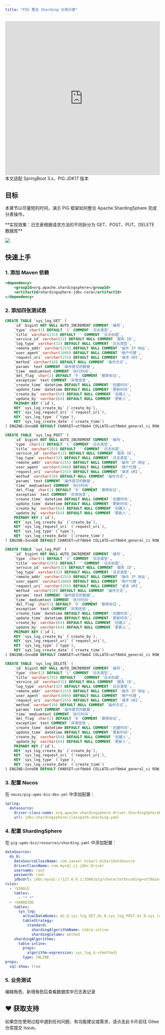 ```yaml
---
title: "PIG 整合 Sharding 分库分表"
---
```


<iframe
  width="100%"
  height="500"
  src="https://player.bilibili.com/player.html?bvid=BV12t411B7e9&p=15&page=15&autoplay=0"
  title="ShardingSphere 分表教程"
  frameborder="0"
  allow="accelerometer; autoplay; clipboard-write; encrypted-media; gyroscope; picture-in-picture"
  allowfullscreen="true"
></iframe>

<Warning>
本文适配 SpringBoot 3.x，PIG JDK17 版本
</Warning>

## 目标

本章节以尽量短的时间，演示 PIG 框架如何整合 Apache ShardingSphere 完成分表操作。

<Note>
**实现效果：日志表根据请求方法的不同拆分为 GET、POST、PUT、DELETE 数据库**
</Note>

![](/images/1637109926530-3c9a5aa5-cced-4810-ab0b-a4fa2186f1b3.png)

## 快速上手

### 1. 添加 Maven 依赖

```xml
<dependency>
    <groupId>org.apache.shardingsphere</groupId>
    <artifactId>shardingsphere-jdbc-core</artifactId>
</dependency>
```

### 2. 添加四张测试表

```sql
CREATE TABLE `sys_log_GET` (
    `id` bigint NOT NULL AUTO_INCREMENT COMMENT '编号',
    `type` char(1) DEFAULT '1' COMMENT '日志类型',
    `title` varchar(255) DEFAULT '' COMMENT '日志标题',
    `service_id` varchar(32) DEFAULT NULL COMMENT '服务 ID',
    `log_type` varchar(32) DEFAULT NULL COMMENT '日志类型',
    `remote_addr` varchar(255) DEFAULT NULL COMMENT '操作 IP 地址',
    `user_agent` varchar(1000) DEFAULT NULL COMMENT '用户代理',
    `request_uri` varchar(255) DEFAULT NULL COMMENT '请求 URI',
    `method` varchar(10) DEFAULT NULL COMMENT '操作方式',
    `params` text COMMENT '操作提交的数据',
    `time` mediumtext COMMENT '执行时间',
    `del_flag` char(1) DEFAULT '0' COMMENT '删除标记',
    `exception` text COMMENT '异常信息',
    `create_time` datetime DEFAULT NULL COMMENT '创建时间',
    `update_time` datetime DEFAULT NULL COMMENT '更新时间',
    `create_by` varchar(64) DEFAULT NULL COMMENT '创建人',
    `update_by` varchar(64) DEFAULT NULL COMMENT '更新人',
    PRIMARY KEY (`id`),
    KEY `sys_log_create_by` (`create_by`),
    KEY `sys_log_request_uri` (`request_uri`),
    KEY `sys_log_type` (`type`),
    KEY `sys_log_create_date` (`create_time`)
) ENGINE=InnoDB DEFAULT CHARSET=utf8mb4 COLLATE=utf8mb4_general_ci ROW_FORMAT=DYNAMIC COMMENT='日志表';

CREATE TABLE `sys_log_POST` (
    `id` bigint NOT NULL AUTO_INCREMENT COMMENT '编号',
    `type` char(1) DEFAULT '1' COMMENT '日志类型',
    `title` varchar(255) DEFAULT '' COMMENT '日志标题',
    `service_id` varchar(32) DEFAULT NULL COMMENT '服务 ID',
    `log_type` varchar(32) DEFAULT NULL COMMENT '日志类型',
    `remote_addr` varchar(255) DEFAULT NULL COMMENT '操作 IP 地址',
    `user_agent` varchar(1000) DEFAULT NULL COMMENT '用户代理',
    `request_uri` varchar(255) DEFAULT NULL COMMENT '请求 URI',
    `method` varchar(10) DEFAULT NULL COMMENT '操作方式',
    `params` text COMMENT '操作提交的数据',
    `time` mediumtext COMMENT '执行时间',
    `del_flag` char(1) DEFAULT '0' COMMENT '删除标记',
    `exception` text COMMENT '异常信息',
    `create_time` datetime DEFAULT NULL COMMENT '创建时间',
    `update_time` datetime DEFAULT NULL COMMENT '更新时间',
    `create_by` varchar(64) DEFAULT NULL COMMENT '创建人',
    `update_by` varchar(64) DEFAULT NULL COMMENT '更新人',
    PRIMARY KEY (`id`),
    KEY `sys_log_create_by` (`create_by`),
    KEY `sys_log_request_uri` (`request_uri`),
    KEY `sys_log_type` (`type`),
    KEY `sys_log_create_date` (`create_time`)
) ENGINE=InnoDB DEFAULT CHARSET=utf8mb4 COLLATE=utf8mb4_general_ci ROW_FORMAT=DYNAMIC COMMENT='日志表';

CREATE TABLE `sys_log_PUT` (
    `id` bigint NOT NULL AUTO_INCREMENT COMMENT '编号',
    `type` char(1) DEFAULT '1' COMMENT '日志类型',
    `title` varchar(255) DEFAULT '' COMMENT '日志标题',
    `service_id` varchar(32) DEFAULT NULL COMMENT '服务 ID',
    `log_type` varchar(32) DEFAULT NULL COMMENT '日志类型',
    `remote_addr` varchar(255) DEFAULT NULL COMMENT '操作 IP 地址',
    `user_agent` varchar(1000) DEFAULT NULL COMMENT '用户代理',
    `request_uri` varchar(255) DEFAULT NULL COMMENT '请求 URI',
    `method` varchar(10) DEFAULT NULL COMMENT '操作方式',
    `params` text COMMENT '操作提交的数据',
    `time` mediumtext COMMENT '执行时间',
    `del_flag` char(1) DEFAULT '0' COMMENT '删除标记',
    `exception` text COMMENT '异常信息',
    `create_time` datetime DEFAULT NULL COMMENT '创建时间',
    `update_time` datetime DEFAULT NULL COMMENT '更新时间',
    `create_by` varchar(64) DEFAULT NULL COMMENT '创建人',
    `update_by` varchar(64) DEFAULT NULL COMMENT '更新人',
    PRIMARY KEY (`id`),
    KEY `sys_log_create_by` (`create_by`),
    KEY `sys_log_request_uri` (`request_uri`),
    KEY `sys_log_type` (`type`),
    KEY `sys_log_create_date` (`create_time`)
) ENGINE=InnoDB DEFAULT CHARSET=utf8mb4 COLLATE=utf8mb4_general_ci ROW_FORMAT=DYNAMIC COMMENT='日志表';

CREATE TABLE `sys_log_DELETE` (
    `id` bigint NOT NULL AUTO_INCREMENT COMMENT '编号',
    `type` char(1) DEFAULT '1' COMMENT '日志类型',
    `title` varchar(255) DEFAULT '' COMMENT '日志标题',
    `service_id` varchar(32) DEFAULT NULL COMMENT '服务 ID',
    `log_type` varchar(32) DEFAULT NULL COMMENT '日志类型',
    `remote_addr` varchar(255) DEFAULT NULL COMMENT '操作 IP 地址',
    `user_agent` varchar(1000) DEFAULT NULL COMMENT '用户代理',
    `request_uri` varchar(255) DEFAULT NULL COMMENT '请求 URI',
    `method` varchar(10) DEFAULT NULL COMMENT '操作方式',
    `params` text COMMENT '操作提交的数据',
    `time` mediumtext COMMENT '执行时间',
    `del_flag` char(1) DEFAULT '0' COMMENT '删除标记',
    `exception` text COMMENT '异常信息',
    `create_time` datetime DEFAULT NULL COMMENT '创建时间',
    `update_time` datetime DEFAULT NULL COMMENT '更新时间',
    `create_by` varchar(64) DEFAULT NULL COMMENT '创建人',
    `update_by` varchar(64) DEFAULT NULL COMMENT '更新人',
    PRIMARY KEY (`id`),
    KEY `sys_log_create_by` (`create_by`),
    KEY `sys_log_request_uri` (`request_uri`),
    KEY `sys_log_type` (`type`),
    KEY `sys_log_create_date` (`create_time`)
) ENGINE=InnoDB DEFAULT CHARSET=utf8mb4 COLLATE=utf8mb4_general_ci ROW_FORMAT=DYNAMIC COMMENT='日志表';
```

### 3. 配置 Nacos

在 `nacos/pig-upms-biz-dev.yml` 中添加配置：

```yaml
spring:
  datasource:
    driver-class-name: org.apache.shardingsphere.driver.ShardingSphereDriver
    url: jdbc:shardingsphere:classpath:sharding.yaml 
```

### 4. 配置 ShardingSphere

在 `pig-upms-biz/resources/sharding.yaml` 中添加配置：

```yaml
dataSources:
  ds_0:
    dataSourceClassName: com.zaxxer.hikari.HikariDataSource
    driverClassName: com.mysql.cj.jdbc.Driver
    username: root
    password: root
    jdbcUrl: jdbc:mysql://127.0.0.1:3306/pig?characterEncoding=utf8&zeroDateTimeBehavior=convertToNull&useSSL=false&allowMultiQueries=true&useJDBCCompliantTimezoneShift=true&useLegacyDatetimeCode=false&serverTimezone=Asia/Shanghai&nullCatalogMeansCurrent=true&allowPublicKeyRetrieval=true
rules:
  - !SINGLE
    tables:
      - "*.*"
  - !SHARDING
    tables:
      sys_log:
        actualDataNodes: ds_0.sys_log_GET,ds_0.sys_log_POST,ds_0.sys_log_PUT,ds_0.sys_log_DELETE
        tableStrategy:
          standard:
            shardingAlgorithmName: table-inline
            shardingColumn: method
    shardingAlgorithms:
      table-inline:
        props:
          algorithm-expression: sys_log_$->{method}
        type: INLINE
props:
  sql-show: true
```

### 5. 业务测试

<Warning>
编辑角色、新增角色后查看数据库中日志表记录
</Warning>

## ♥️ 获取支持
<Card title="遇到问题？" horizontal icon="link" href="https://gitee.com/log4j/pig/issues">
  如果您在使用过程中遇到任何问题、有功能建议或需求，请点击此卡片前往 Gitee 仓库提交 Issue。
</Card>

